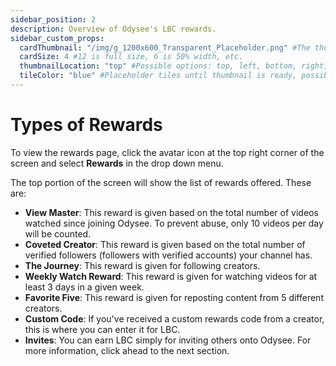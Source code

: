 ---
sidebar_position: 2
description: Overview of Odysee's LBC rewards.
sidebar_custom_props:
  cardThumbnail: "/img/g_1200x600_Transparent_Placeholder.png" #The thumbnail on the category card.
  cardSize: 4 #12 is full size, 6 is 50% width, etc.
  thumbnailLocation: "top" #Possible options: top, left, bottom, right, none
  tileColor: "blue" #Placeholder tiles until thumbnail is ready, possible options: blue, cream, darkpurple, lightpurple, mauve, orange, pink, none
---

# Types of Rewards

To view the rewards page, click the avatar icon at the top right corner of the screen and select **Rewards** in the drop down menu.

The top portion of the screen will show the list of rewards offered. These are:

- **View Master**: This reward is given based on the total number of videos watched since joining Odysee. To prevent abuse, only 10 videos per day will be counted.
- **Coveted Creator**: This reward is given based on the total number of verified followers (followers with verified accounts) your channel has.
- **The Journey**: This reward is given for following creators.
- **Weekly Watch Reward**: This reward is given for watching videos for at least 3 days in a given week.
- **Favorite Five**: This reward is given for reposting content from 5 different creators.
- **Custom Code**: If you've received a custom rewards code from a creator, this is where you can enter it for LBC.
- **Invites**: You can earn LBC simply for inviting others onto Odysee. For more information, click ahead to the next section.
